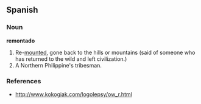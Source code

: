 ==Spanish==

===Noun===
'''remontado'''

# Re-[[mount]]ed, gone back to the hills or mountains (said of someone who has returned to the wild and left civilization.)
# A Northern Philippine's tribesman.

===References===
* http://www.kokogiak.com/logolepsy/ow_r.html